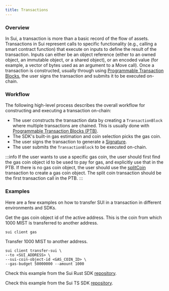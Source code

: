 ```yaml
---
title: Transactions
---
```



### Overview
In Sui, a transaction is more than a basic record of the flow of assets. Transactions in Sui represent calls to specific functionality (e.g., calling a smart contract function) that execute on inputs to define the result of the transaction.
Inputs can either be an object reference (either to an owned object, an immutable object, or a shared object), or an encoded value (for example, a vector of bytes used as an argument to a Move call). 
Once a transaction is constructed, usually through using [Programmable Transaction Blocks](./building-ptb), the user signs the transaction and submits it to be executed on-chain.

### Workflow

The following high-level process describes the overall workflow for constructing and executing a transaction on-chain:
* The user constructs the transaction data by creating a `TransactionBlock` where multiple transactions are chained. This is usually done with [Programmable Transaction Blocks (PTB)](./building-ptb).
* The SDK's built-in gas estimation and coin selection picks the gas coin.
* The user signs the transaction to generate a [Signature](/concepts/cryptography/transaction-auth/signatures#user-signature).
* The user submits the `TransactionBlock` to be executed on-chain.

:::info
If the user wants to use a specific gas coin, the user should first find the gas coin object id to be used to pay for gas, and explicitly use that in the PTB. If there is no gas coin object, the user should use the [splitCoin](./building-ptb#available-transactions) transaction to create a gas coin object. The split coin transaction should be the first transaction call in the PTB.
:::


### Examples

Here are a few examples on how to transfer SUI in a transaction in different environments and SDKs.

<Tabs groupId="examples-sending-transaction">

<TabItem value="cli" label="Sui CLI" default>

Get the gas coin object id of the active address. This is the coin from which 1000 MIST is transferred to another address.
```shell
sui client gas
```

Transfer 1000 MIST to another address.

```shell
sui client transfer-sui \
--to <SUI_ADDRESS> \
--sui-coin-object-id <GAS_COIN_ID> \
--gas-budget 50000000 --amount 1000
```

</TabItem>

<TabItem value="rust-sdk" label="Rust SDK">

Check this example from the Sui Rust SDK [repository](https://github.com/MystenLabs/sui/blob/main/crates/sui-sdk/examples/programmable_transactions_api.rs).

</TabItem>

<TabItem value="ts-sdk" label="TS SDK">

Check this example from the Sui TS SDK [repository](https://github.com/MystenLabs/sui/tree/main/sdk/typescript#transfer-sui).

</TabItem>

</Tabs>
